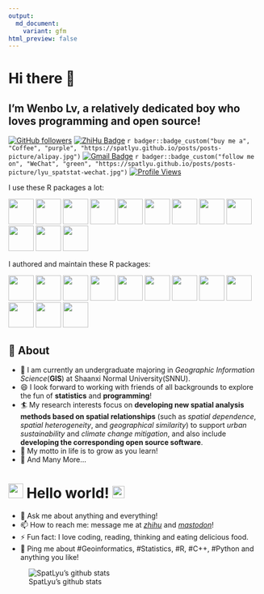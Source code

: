 ```yaml
---
output:
  md_document:
    variant: gfm
html_preview: false
---
```


# Hi there 👋

## I'm Wenbo Lv, a relatively dedicated boy who loves programming and open source!

[![GitHub followers](https://img.shields.io/github/followers/SpatLyu?label=Follow&style=social)](https://github.com/SpatLyu/?tab=follow)
[![ZhiHu Badge](https://img.shields.io/badge/1125-blue?logo=zhihu&logoColor=blue&label=Follower&labelColor=white&color=blue)](https://www.zhihu.com/people/lyu-geosocial)
`r badger::badge_custom("buy me a", "Coffee", "purple", "https://spatlyu.github.io/posts/posts-picture/alipay.jpg")`
[![Gmail Badge](https://img.shields.io/badge/-lyu.geosocial@gmail.com-c14438?style=flat-square&logo=Gmail&logoColor=white&link=mailto:lyu.geosocial@gmail.com)](mailto:lyu.geosocial@gmail.com)
`r badger::badge_custom("follow me on", "WeChat", "green", "https://spatlyu.github.io/posts/posts-picture/lyu_spatstat-wechat.jpg")`
[![Profile Views](https://komarev.com/ghpvc/?username=SpatLyu&label=Profile%20views&color=44be16&style=flat)](https://komarev.com/ghpvc/?username=SpatLyu&label=Profile%20views&color=44be16&style=flat)

I use these R packages a lot: 

<p align="left"> 
    <a href="https://github.com/RcppCore/Rcpp"       ><img 
src="./logos/Rcpp.png"                  width="50px"/></a>
  <a href="https://github.com/tidyverse/dplyr"       ><img 
src="./logos/dplyr.png"                 width="50px"/></a>
  <a href="https://github.com/tidyverse/ggplot2"     ><img 
src="./logos/ggplot2.png"               width="50px"/></a>
    <a href="https://github.com/r-spatial/sf"        ><img 
src="./logos/sf.png"                    width="50px"/></a>
    <a href="https://github.com/rspatial/terra"      ><img 
src="./logos/terra.png"                 width="50px"/></a>
  <a href="https://github.com/r-lib/rlang"           ><img 
src="./logos/rlang.png"                 width="50px"/></a>
  <a href="https://github.com/tidyverse/tibble"      ><img 
src="./logos/tibble.png"                width="50px"/></a>
  <a href="https://github.com/rstudio/rmarkdown"     ><img 
src="./logos/rmarkdown.png"             width="50px"/></a>
  <a href="https://github.com/tidyverse/purrr"       ><img 
src="./logos/purrr.png"                 width="50px"/></a>
  <a href="https://github.com/r-lib/devtools"        ><img 
src="./logos/devtools.png"              width="50px"/></a>
  <a href="https://github.com/r-lib/usethis"         ><img 
src="./logos/usethis.png"               width="50px"/></a>
    <a href="https://github.com/r-spatial/rgee"      ><img 
src="./logos/rgee.png"                  width="50px"/></a>
<!--   <a href="https://github.com/r-tmap/tmap"           ><img  -->
<!-- src="./logos/tmap.png"                  width="50px"/></a> -->
</p>

I authored and maintain these R packages:

<p align="left"> 
    <a href="https://github.com/ausgis/geocomplexity"><img 
src="./logos/geocomplexity.png"         width="50px"/></a>
    <a href="https://github.com/ausgis/GD"           ><img 
src="./logos/gd.png"                    width="50px"/></a>
    <a href="https://github.com/ausgis/esp"          ><img 
src="./logos/esp.png"                   width="50px"/></a>
    <a href="https://github.com/ausgis/dnipm"        ><img 
src="./logos/dnipm.png"                 width="50px"/></a>
    <a href="https://github.com/stscl/sdsfun"        ><img 
src="./logos/sdsfun.png"                width="50px"/></a>
    <a href="https://github.com/stscl/gdverse"       ><img 
src="./logos/gdverse.png"               width="50px"/></a>
    <a href="https://github.com/stscl/spEDM"         ><img 
src="./logos/spEDM.png"                 width="50px"/></a>
  <a href="https://github.com/stscl/geocn"           ><img 
src="./logos/geocn.png"                 width="50px"/></a>
  <a href="https://github.com/stscl/sptorch"         ><img 
src="./logos/sptorch.png"               width="50px"/></a>
  <a href="https://github.com/stscl/arcR"            ><img 
src="./logos/arcR.png"                  width="50px"/></a>
  <a href="https://github.com/SpatLyu/spEcula"       ><img 
src="./logos/spEcula.png"               width="50px"/></a>
  <a href="https://github.com/SpatLyu/tidyrgeoda"    ><img 
src="./logos/tidyrgeoda.png"            width="50px"/></a>
</p>
  
## 🧐 About

- 🔭 I am currently an undergraduate majoring in *Geographic Information Science*(**GIS**) at Shaanxi Normal University(SNNU).
- 😄 I look forward to working with friends of all backgrounds to explore the fun of **statistics** and **programming**!
- 🏄‍ My research interests focus on **developing new spatial analysis methods based on spatial relationships** (such as *spatial dependence*, *spatial heterogeneity*, and *geographical similarity*) to support *urban sustainability* and *climate change mitigation*, and also include **developing the corresponding open source software**.
- 🌱 My motto in life is to grow as you learn!
- 👯 And Many More...

# <img src="https://github.com/SpatLyu/SpatLyu/blob/main/Hi.gif" width="29px"> Hello world!&nbsp;<img src="https://github.com/SpatLyu/SpatLyu/blob/main/Earth.gif" width="24px">

- 💬 Ask me about anything and everything!
- 📫 How to reach me: message me at [*zhihu*](https://www.zhihu.com/people/lyu-geosocial) and [*mastodon*](https://mastodon.social/@SpatLyu)!
- ⚡ Fun fact: I love coding, reading, thinking and eating delicious food.
- 💬 Ping me about #Geoinformatics, #Statistics, #R, #C++, #Python and anything you like!


![SpatLyu's github stats](https://github-readme-stats.vercel.app/api?username=SpatLyu&show_icons=true)

